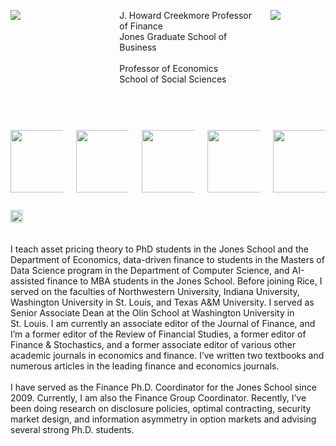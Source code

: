 :::: {.columns}

::: {.column width="20%"}

![](photo_cropped_captioned.jpg)

:::
::: {.column width="10%"}
:::
::: {.column width="50%"} 
J. Howard Creekmore Professor of Finance <br>
Jones Graduate School of Business<br><br>
Professor of Economics <br>
School of Social Sciences 
:::
::: {.column width="20%"}
![](RiceUniversity.png)
:::
::::

<br>

:::: {.columns}

::: {.column width="20%"}
[![](genai4finance.png){width=100px}](https://genai4finance.kerryback.com)
:::

::: {.column width="20%"}
[![](dataportal.png){width=100px}](https://data-portal.rice-business.org)
:::

::: {.column width="20%"}
[![](learninvestments.png){width=100px}](https://learn-investments.rice-business.org)
:::

::: {.column width="20%"}
[![](cover.png){width=100px}](https://book.derivative-securities.org)
:::

::: {.column width="20%"}
[![](workshop.png){width=100px}](https://workshop.kerryback.com)
:::

::::

[![Substack logo](substack.png){width=20px}](https://kerryback.substack.com)
<br><br><br>
I teach asset pricing theory to PhD students in the Jones School and the Department of Economics, data-driven finance to students in the Masters of Data Science program in the Department of Computer Science, and AI-assisted finance to MBA students in the Jones School.  Before joining Rice, I served on the faculties of Northwestern University, Indiana University, Washington University in St. Louis, and Texas A&M University.  I served as Senior Associate Dean at the Olin School at Washington University in St. Louis.  I am currently an associate editor of the Journal of Finance, and I'm a former editor of the Review of Financial Studies, a former editor of Finance & Stochastics, and a former associate editor of various other academic journals in economics and finance.  I've written two textbooks and numerous articles in the leading finance and economics journals.  
<br>
I have served as the Finance Ph.D. Coordinator for the Jones School since 2009.  Currently, I am also the Finance Group Coordinator.
Recently, I've been doing research on disclosure policies, optimal contracting, security market design, and information asymmetry in option markets and advising several strong Ph.D. students.  



